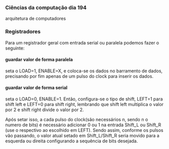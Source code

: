 




### Ciências da computação dia 194

arquitetura de computadores

### Registradores

Para um registrador geral com entrada serial ou paralela podemos fazer o
seguinte:

#### guardar valor de forma paralela

seta o LOAD=1, ENABLE=X, e coloca-se os dados no barramento de dados,
precisando por fim apenas de um pulso do clock para inserir os dados.

#### guardar valor de forma serial

seta o LOAD=0, ENABLE=1. Então, configura-se o tipo de shift, LEFT=1
para shift left e LEFT=0 para shift right, lembrando que shift left
multiplica o valor por 2 e shift right divide o valor por 2.

Após setar isso, a cada pulso do clock(são necessários n, sendo n o
numero de bits) é necessário adicionar 0 ou 1 na entrada Shift_L ou
Shift_R (use o respectivo ao escolhido em LEFT). Sendo assim, conforme
os pulsos vão passando, o valor atual setado em Shift_L/Shift_R seria
movido para a esquerda ou direita configurando a sequência de bits
desejada.


